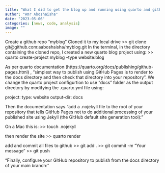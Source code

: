 ```yaml
---
title: "What I did to get the blog up and running using quarto and github pages? "
author: "Amr Aboshaisha"
date: "2023-05-06"
categories: [news, code, analysis]
image: ""
---
```


Create a github repo “myblog” 
Cloned it to my local drive 
>> git clone git@github.com:aaboshaisha/myblog.git
In the terminal, in the directory containing the cloned repo, I created a new quarto blog project using:
>> quarto create-project myblog --type website:blog

As per quarto documentation (https://quarto.org/docs/publishing/github-pages.html) , “simplest way to publish using GitHub Pages is to render to the docs directory and then check that directory into your repository”. We change the quarto project configurtion to use “docs” folder as the output directory by modifying the .quarto.yml file using: 

project:
  type: website
    output-dir: docs


Then the documentation says “add a .nojekyll file to the root of your repository that tells GitHub Pages not to do additional processing of your published site using Jekyll (the GitHub default site generation tool):” 

On a Mac this is:
>> touch .nojekyll

then render the site
>> quarto render

add and commit all files to github
>> git add .
>> git commit -m “Your message”
>> git push

“Finally, configure your GitHub repository to publish from the docs directory of your main branch:”


